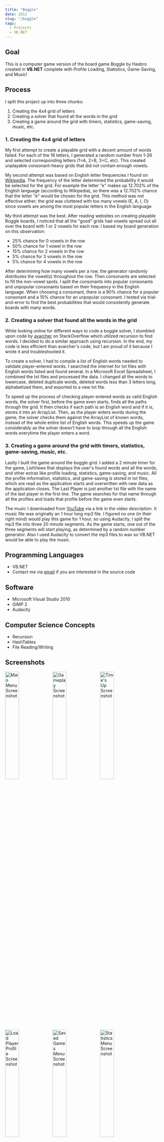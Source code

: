 ```yaml
---
title: "Boggle"
date: 2012
slug: "/boggle"
tags:
  - Projects
  - VB.NET
---
```


## Goal ##

This is a computer game version of the board game Boggle by Hasbro created in **VB.NET** complete with Profile Loading, Statistics, Game-Saving, and Music!

## Process ##

I split this project up into three chunks:

1. Creating the 4x4 grid of letters
2. Creating a solver that found all the words in the grid
3. Creating a game around the grid with timers, statistics, game-saving, music, etc.

### 1. Creating the 4x4 grid of letters ###

My first attempt to create a playable grid with a decent amount of words failed. For each of the 16 letters, I generated a random number from 1-26 and selected corresponding letters (1=A, 2=B, 3=C, etc). This created unplayable consonant-heavy grids that did not contain enough vowels.

My second attempt was based on English letter frequencies I found on [Wikipedia](http://en.wikipedia.org/wiki/Letter_frequency). The frequency of the letter determined the probability it would be selected for the grid. For example the letter "e" makes up 12.702% of the English language (according to Wikipedia), so there was a 12.702% chance that the letter "e" would be chosen for the grid. This method was not effective either; the grid was cluttered with too many vowels (E, A, I, O) since vowels are among the most popular letters in the English language.

My third attempt was the best. After reading websites on creating playable Boggle boards, I noticed that all the "good" grids had vowels spread out all over the board with 1 or 2 vowels for each row. I based my board generation on this observation:

* 25% chance for 0 vowels in the row
* 50% chance for 1 vowel in the row
* 15% chance for 2 vowels in the row
* 5% chance for 3 vowels in the row
* 5% chance for 4 vowels in the row

After determining how many vowels per a row, the generator randomly distributes the vowel(s) throughout the row. Then consonants are selected to fill the non-vowel spots. I split the consonants into popular consonants and unpopular consonants based on their frequency in the English language. When choosing a consonant, there is a 90% chance for a popular consonant and a 10% chance for an unpopular consonant. I tested via trial-and-error to find the best probabilities that would consistently generate boards with many words.

### 2. Creating a solver that found all the words in the grid ###

While looking online for different ways to code a boggle solver, I stumbled upon code by [avarcher](http://stackoverflow.com/questions/746082/how-to-find-list-of-possible-words-from-a-letter-matrix-boggle-solver#750722) on StackOverflow which utilized recursion to find words. I decided to do a similar approach using recursion. In the end, my code is less efficient than avarcher's code, but I am proud of it because I wrote it and troubleshooted it.

To create a solver, I had to compile a list of English words needed to validate player-entered words. I searched the internet for txt files with English words listed and found several. In a Microsoft Excel Spreadsheet, I combined the txt files and processed the data. I changed all the words to lowercase, deleted duplicate words, deleted words less than 3 letters long, alphabetized them, and exported to a new txt file.

To speed up the process of checking player-entered words as valid English words, the solver first, before the game even starts, finds all the paths through the grid. It then checks if each path is an English word and if it is, stores it into an ArrayList. Then, as the player enters words during the game, the solver checks them against the ArrayList of known words, instead of the whole entire list of English words. This speeds up the game considerably as the solver doesn't have to loop through all the English words everytime the player enters a word.

### 3. Creating a game around the grid with timers, statistics, game-saving, music, etc. ###

Lastly I built the game around the boggle grid. I added a 2 minute timer for the game, ListViews that displays the user's found words and all the words, and other extras like profile loading, statistics, game-saving, and music. All the profile information, statistics, and game-saving is stored in txt files, which are read as the application starts and overwritten with new data as the application closes. The Last Player is just another txt file with the name of the last player in the first line. The game searches for that name through all the profiles and loads that profile before the game even starts.

The music I downloaded from [YouTube](https://www.youtube.com/watch?v=S_BzmU8GWTo) via a link in the video description. It music file was originally an 1 hour long mp3 file. I figured no one (in their right mind) would play this game for 1 hour, so using Audacity, I split the mp3 file into three 20 minute segments. As the game starts, one out of the three segments will start playing, as determined by a random number generator. Also I used Audacity to convert the mp3 files to wav so VB.NET would be able to play the music.

## Programming Languages ##

* VB.NET
* Contact me via [email](mailto:me@victormao.com) if you are interested in the source code

## Software ##

* Microsoft Visual Studio 2010
* GIMP 2
* Audacity

## Computer Science Concepts ##

* Recursion
* HashTables
* File Reading/Writing

## Screenshots ##

<img src="./boggle1.png" width="30%" alt="Main Menu Screenshot" />
<img src="./boggle2.png" width="30%" alt="Gameplay Screenshot" />
<img src="./boggle3.png" width="30%" alt="Time's Up Screenshot" />

<img src="./boggle4.png" width="30%" alt="Load Player Profile Screenshot" />
<img src="./boggle5.png" width="30%" alt="Saved Games Menu Screenshot" />
<img src="./boggle6.png" width="30%" alt="Statistics Menu Screenshot"/>